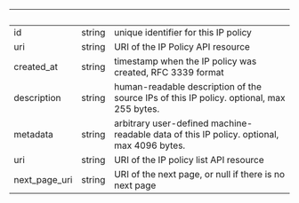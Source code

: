 | &nbsp; | &nbsp; | &nbsp; |
|---|---|---|
| id | string | unique identifier for this IP policy |
| uri | string | URI of the IP Policy API resource |
| created_at | string | timestamp when the IP policy was created, RFC 3339 format |
| description | string | human-readable description of the source IPs of this IP policy. optional, max 255 bytes. |
| metadata | string | arbitrary user-defined machine-readable data of this IP policy. optional, max 4096 bytes. |
| uri | string | URI of the IP policy list API resource |
| next_page_uri | string | URI of the next page, or null if there is no next page |
